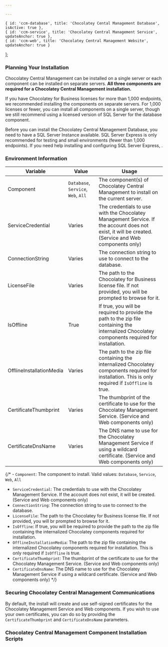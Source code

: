 ```yaml
---

---
```

    { id: 'ccm-database', title: 'Chocolatey Cental Management Database', isActive: true },
    { id: 'ccm-service', title: 'Chocolatey Central Management Service', updateAnchor: true },
    { id: 'ccm-web', title: 'Chocolatey Central Management Website', updateAnchor: true }
];

<OrgGuideCentralManagementIntro />

### Planning Your Installation

Chocolatey Central Management can be installed on a single server or each component can be installed on separate servers. **All three components are required for a Chocolatey Central Management installation.**

If you have Chocolatey for Business licenses for more than 1,000 endpoints, we recommended installing the components on separate servers.
For 1,000 licenses or fewer, you can install all components on a single server, though we still recommend using a licensed version of SQL Server for the database component.

<Callout type="warning" title="Before You Begin">

Before you can install the Chocolatey Central Management Database, you need to have a SQL Server Instance available. SQL Server Express is only recommended for testing and small environments (fewer than 1,000 endpoints). If you need help installing and configuring SQL Server Express, <Xref title="please see our documentation here" value="setup-sql-server-express-organizational-deployment-guide" />.
</Callout>

### Environment Information

| Variable | Value | Usage |
| -------- | ----- | ----- |
| Component | `Database`, `Service`, `Web`, `All` | The component(s) of Chocolatey Central Management to install on the current server. |
| ServiceCredential | Varies | The credentials to use with the Chocolatey Management Service. If the account does not exist, it will be created. (Service and Web components only) |
| ConnectionString | Varies | The connection string to use to connect to the database. |
| LicenseFile | Varies | The path to the Chocolatey for Business license file. If not provided, you will be prompted to browse for it. |
| IsOffline | True | If true, you will be required to provide the path to the zip file containing the internalized Chocolatey components required for installation. |
| OfflineInstallationMedia | Varies | The path to the zip file containing the internalized Chocolatey components required for installation. This is only required if `IsOffline` is true. |
| CertificateThumbprint | Varies | The thumbprint of the certificate to use for the Chocolatey Management Service. (Service and Web components only) |
| CertificateDnsName | Varies | The DNS name to use for the Chocolatey Management Service if using a wildcard certificate. (Service and Web components only) |

{/* - `Component`: The component to install. Valid values: `Database`, `Service`, `Web`, `All`
- `ServiceCredential`: The credentials to use with the Chocolatey Management Service. If the account does not exist, it will be created. (Service and Web components only)
- `ConnectionString`: The connection string to use to connect to the database.
- `LicenseFile`: The path to the Chocolatey for Business license file. If not provided, you will br prompted to browse for it.
- `IsOffline`: If true, you will be required to provide the path to the zip file containing the internalized Chocolatey components required for installation.
- `OfflineInstallationMedia`: The path to the zip file containing the internalized Chocolatey components required for installation. This is only required if `IsOffline` is true.
- `CertificateThumbprint`: The thumbprint of the certificate to use for the Chocolatey Management Service. (Service and Web components only)
- `CertificateDnsName`: The DNS name to use for the Chocolatey Management Service if using a wildcard certificate. (Service and Web components only) */}

### Securing Chocolatey Central Management Communications

By default, the install will create and use self-signed certificates for the Chocolatey Management Service and Web components.
If you wish to use your own certificates, you can do so by providing the `CertificateThumbprint` and `CertificateDnsName` parameters.

### Chocolatey Central Management Component Installation Scripts

<TabsTabContainer content={ccmInstall} />
<TabsPaneContainer>
    <TabsPane content={ccmInstall[0]}>
        <OrgGuideCcmDatabase />
        <Xref title="Back To Top" value="setup-central-management"/>
    </TabsPane>
    <TabsPane content={ccmInstall[1]}>
        <OrgGuideCcmService />
        <Xref title="Back To Top" value="setup-central-management"/>
    </TabsPane>
    <TabsPane content={ccmInstall[2]}>
        <OrgGuideCcmWeb />
        <Xref title="Back To Top" value="setup-central-management"/>
    </TabsPane>
</TabsPaneContainer>